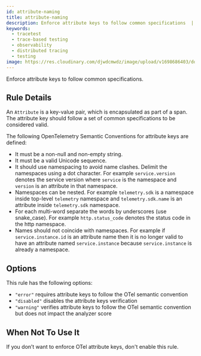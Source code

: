 ```yaml
---
id: attribute-naming
title: attribute-naming
description: Enforce attribute keys to follow common specifications  | The Tracetest Analyzer analyzes OpenTelemetry traces
keywords:
  - tracetest
  - trace-based testing
  - observability
  - distributed tracing
  - testing
image: https://res.cloudinary.com/djwdcmwdz/image/upload/v1698686403/docs/Blog_Thumbnail_14_rsvkmo.jpg
---
```


Enforce attribute keys to follow common specifications.

## Rule Details

An `Attribute` is a key-value pair, which is encapsulated as part of a span. The attribute key should follow a set of common specifications to be considered valid.

The following OpenTelemetry Semantic Conventions for attribute keys are defined:

- It must be a non-null and non-empty string.
- It must be a valid Unicode sequence.
- It should use namespacing to avoid name clashes. Delimit the namespaces using a dot character. For example `service.version` denotes the service version where `service` is the namespace and `version` is an attribute in that namespace.
- Namespaces can be nested. For example `telemetry.sdk` is a namespace inside top-level `telemetry` namespace and `telemetry.sdk.name` is an attribute inside `telemetry.sdk` namespace.
- For each multi-word separate the words by underscores (use snake_case). For example `http.status_code` denotes the status code in the http namespace.
- Names should not coincide with namespaces. For example if `service.instance.id` is an attribute name then it is no longer valid to have an attribute named `service.instance` because `service.instance` is already a namespace.

## Options

This rule has the following options:

- `"error"` requires attribute keys to follow the OTel semantic convention
- `"disabled"` disables the attribute keys verification
- `"warning"` verifies attribute keys to follow the OTel semantic convention but does not impact the analyzer score

## When Not To Use It

If you don’t want to enforce OTel attribute keys, don't enable this rule.
